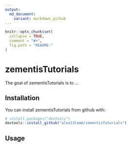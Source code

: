 ```yaml
---
output:
  md_document:
    variant: markdown_github
---
```


<!-- README.md is generated from README.Rmd. Please edit that file -->

```r
knitr::opts_chunk$set(
  collapse = TRUE,
  comment = "#>",
  fig.path = "README-"
)
```

# zementisTutorials

The goal of zementisTutorials is to ...

## Installation

You can install zementisTutorials from github with:

```r

# install.packages("devtools")
devtools::install_github("alex23lemm/zementisTutorials")
```

## Usage

